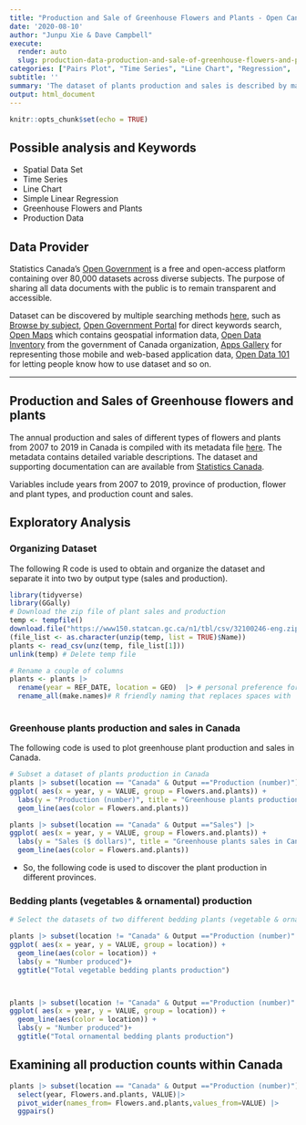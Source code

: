 ```yaml
---
title: "Production and Sale of Greenhouse Flowers and Plants - Open Canada"
date: '2020-08-10'
author: "Junpu Xie & Dave Campbell"
execute:
  render: auto
  slug: production-data-production-and-sale-of-greenhouse-flowers-and-plants-open-canada
categories: ["Pairs Plot", "Time Series", "Line Chart", "Regression",  "Canada"]
subtitle: ''
summary: 'The dataset of plants production and sales is described by many meaningful variables, such as years from 2007 to 2019, geometry which includes Canada and its 10 provinces, flowers and 5 plants types and two output types, which are production with the unit of a number and sales with the unit of a dollar.'
output: html_document
---
```


```r
knitr::opts_chunk$set(echo = TRUE)
```

## Possible analysis and Keywords

- Spatial Data Set 
- Time Series
- Line Chart
- Simple Linear Regression
- Greenhouse Flowers and Plants
- Production Data

## Data Provider

Statistics Canada's [Open Government](https://open.canada.ca/en) is a free and open-access platform  containing over 80,000 datasets across diverse subjects. The purpose of sharing all data documents with the public is to remain transparent and accessible. 

Dataset can be discovered by multiple searching methods [here](https://open.canada.ca/en/open-data), such as [Browse by subject](https://open.canada.ca/en/open-data), [Open Government Portal](https://search.open.canada.ca/en/od/?sort=last_modified_tdt%20desc&page=1&search_text=&od-search-portal=Open%20Data&_ga=2.198521263.1872662645.1597195650-535176367.1594143568) for direct keywords search, [Open Maps](https://open.canada.ca/en/open-map) which contains geospatial information data, [Open Data Inventory](https://open.canada.ca/en/search/inventory) from the government of Canada organization, [Apps Gallery](https://open.canada.ca/en/apps) for representing those mobile and web-based application data, [Open Data 101](https://open.canada.ca/en/open-data-principles) for letting people know how to use dataset and so on.

***

## Production and Sales of Greenhouse flowers and plants

The annual production and sales of different types of flowers and plants from 2007 to 2019 in Canada is compiled with its metadata file  [here](https://open.canada.ca/data/en/dataset/31552d6f-7504-4258-9125-8d9aa45792ce).  The metadata  contains detailed variable descriptions. The dataset and supporting documentation can are available from  [Statistics Canada](https://www150.statcan.gc.ca/t1/tbl1/en/tv.action?pid=3210024601).

Variables include years from 2007 to 2019, province of production, flower and plant types, and production count and sales.

## Exploratory Analysis

### Organizing Dataset

The following R code is used to obtain and organize the dataset and separate it into two by output type (sales and production).

```r
library(tidyverse)
library(GGally)
# Download the zip file of plant sales and production
temp <- tempfile()
download.file("https://www150.statcan.gc.ca/n1/tbl/csv/32100246-eng.zip",temp)
(file_list <- as.character(unzip(temp, list = TRUE)$Name))
plants <- read_csv(unz(temp, file_list[1])) 
unlink(temp) # Delete temp file

# Rename a couple of columns
plants <- plants |> 
  rename(year = REF_DATE, location = GEO)  |> # personal preference for these names
  rename_all(make.names)# R friendly naming that replaces spaces with '.'
  

```

### Greenhouse plants production and sales in Canada

The following code is used to plot greenhouse plant production and sales in Canada.

```r


# Subset a dataset of plants production in Canada 
plants |> subset(location == "Canada" & Output =="Production (number)") |>
ggplot( aes(x = year, y = VALUE, group = Flowers.and.plants)) +
  labs(y = "Production (number)", title = "Greenhouse plants production in Canada") +
  geom_line(aes(color = Flowers.and.plants))

plants |> subset(location == "Canada" & Output =="Sales") |>
ggplot( aes(x = year, y = VALUE, group = Flowers.and.plants)) +
  labs(y = "Sales ($ dollars)", title = "Greenhouse plants sales in Canada") +
  geom_line(aes(color = Flowers.and.plants))

```



* So, the following code is used to discover the plant production in different provinces.

### Bedding plants (vegetables & ornamental) production 

```r

# Select the datasets of two different bedding plants (vegetable & ornamental) in 10 different provinces

plants |> subset(location != "Canada" & Output =="Production (number)" & Flowers.and.plants =="Total vegetable bedding plants [115143421]") |>
ggplot( aes(x = year, y = VALUE, group = location)) +
  geom_line(aes(color = location)) +
  labs(y = "Number produced")+
  ggtitle("Total vegetable bedding plants production")



plants |> subset(location != "Canada" & Output =="Production (number)" & Flowers.and.plants =="Total ornamental bedding plants [115143411]") |>
ggplot( aes(x = year, y = VALUE, group = location)) +
  geom_line(aes(color = location)) +
  labs(y = "Number produced")+
  ggtitle("Total ornamental bedding plants production")


```


## Examining all production counts within Canada


```r
plants |> subset(location == "Canada" & Output =="Production (number)") |> 
  select(year, Flowers.and.plants, VALUE)|>
  pivot_wider(names_from= Flowers.and.plants,values_from=VALUE) |>
  ggpairs()

```
